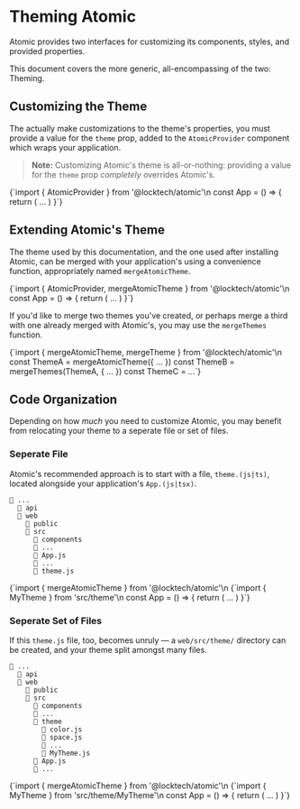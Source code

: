 

<Meta title="Customize/Theming/Introduction" />

# Theming Atomic

Atomic provides two interfaces for customizing its components, styles, and provided properties.

This document covers the more generic, all-encompassing of the two: Theming.

## Customizing the Theme

The actually make customizations to the theme's properties, you must provide a value for the `theme` prop, added to the `AtomicProvider` component which wraps your application.

> **Note:** Customizing Atomic's theme is all-or-nothing: providing a value for the `theme` prop _completely_ overrides Atomic's.

<Source file="web/src/App.js" language="jsx">
{`import { AtomicProvider } from '@locktech/atomic'\n
const App = () => {
  return (
    <AtomicProvider
      theme={{
        color: { ... },
        space: { ... },
        ...
      }}
    >
      ...
    </AtomicProvider>
  )
}`}
</Source>

## Extending Atomic's Theme

The theme used by this documentation, and the one used after installing Atomic, can be merged with your application's using a convenience function, appropriately named `mergeAtomicTheme`.

<Source file="web/src/App.js" language="jsx">
{`import { AtomicProvider, mergeAtomicTheme } from '@locktech/atomic'\n
const App = () => {
  return (
    <AtomicProvider theme={mergeAtomicTheme({
      color: { ... },
      space: { ... },
      ...
    })}>
      ...
    </AtomicProvider>
  )
}`}
</Source>

If you'd like to merge two themes you've created, or perhaps merge a third with one already merged with Atomic's, you may use the `mergeThemes` function.

<Source file="web/src/theme.js" language="js">
{`import { mergeAtomicTheme, mergeTheme } from '@locktech/atomic'\n
const ThemeA = mergeAtomicTheme({ ... })
const ThemeB = mergeThemes(ThemeA, { ... })
const ThemeC = ...`}
</Source>

## Code Organization

Depending on how _much_ you need to customize Atomic, you may benefit from relocating your theme to a seperate file or set of files.

### Seperate File

Atomic's recommended approach is to start with a file, `theme.(js|ts)`, located alongside your application's `App.(js|tsx)`.

<!-- This idea is from Chakra-UI. I think it's too clever not to attribute. (where I got it) -->
```
📁 ...
  📁 api
  📂 web
    📁 public
    📂 src
      📁 components
      📁 ...
      📄 App.js
      📄 ...
      📄 theme.js
```

<Source file="web/src/theme.js" language="jsx">
{`import { mergeAtomicTheme } from '@locktech/atomic'\n
</Source>

<Source file="web/src/App.js" language="jsx">
{`import { MyTheme } from 'src/theme'\n
const App = () => {
  return (
    <AtomicProvider theme={MyTheme}>
      ...
    </AtomicProvider>
  )
}`}
</Source>

### Seperate Set of Files

If this `theme.js` file, too, becomes unruly — a `web/src/theme/` directory can be created, and your theme split amongst many files.

```
📁 ...
  📁 api
  📂 web
    📁 public
    📂 src
      📁 components
      📁 ...
      📂 theme
        📄 color.js
        📄 space.js
        📄 ...
        📄 MyTheme.js
      📄 App.js
      📄 ...
```

<Source file="web/src/theme/MyTheme.js" language="js">
{`import { mergeAtomicTheme } from '@locktech/atomic'\n
</Source>

<Source file="web/src/App.js" language="jsx">
{`import { MyTheme } from 'src/theme/MyTheme'\n
const App = () => {
  return (
    <AtomicProvider theme={MyTheme}>
      ...
    </AtomicProvider>
  )
}`}
</Source>
